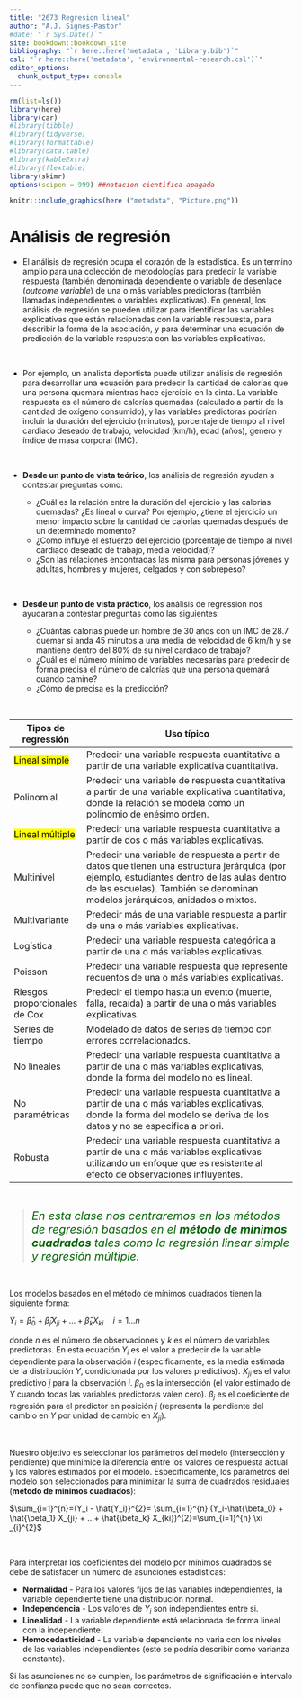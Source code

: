 ```yaml
--- 
title: "2673 Regresion lineal"
author: "A.J. Signes-Pastor"
#date: "`r Sys.Date()`"
site: bookdown::bookdown_site
bibliography: "`r here::here('metadata', 'Library.bib')`"
csl: "`r here::here('metadata', 'environmental-research.csl')`"
editor_options: 
  chunk_output_type: console
---
```


```r
rm(list=ls())
library(here)
library(car)
#library(tibble)
#library(tidyverse)
#library(formattable)
#library(data.table)
#library(kableExtra)
#library(flextable)
library(skimr)
options(scipen = 999) ##notacion cientifica apagada
```

\note{https://rpubs.com/riazakhan94/regsum # interprepation of the R output}

```r
knitr::include_graphics(here ("metadata", "Picture.png"))
```

# Análisis de regresión

- El análisis de regresión ocupa el corazón de la estadística. Es un termino amplio para una colección de metodologías para predecir la variable respuesta (también denominada dependiente o variable de desenlace (*outcome variable*) de una o más variables predictoras (también llamadas independientes o variables explicativas). En general, los análisis de regresión se pueden utilizar para identificar las variables explicativas que están relacionadas con la variable respuesta, para describir la forma de la asociación, y para determinar una ecuación de predicción de la variable respuesta con las variables explicativas.

<br/>

- Por ejemplo, un analista deportista puede utilizar análisis de regresión para desarrollar una ecuación para predecir la cantidad de calorías que una persona quemará mientras hace ejercicio en la cinta. La variable respuesta es el número de calorías quemadas (calculado a partir de la cantidad de oxígeno consumido), y las variables predictoras podrían incluir la duración del ejercicio (minutos), porcentaje de tiempo al nivel cardiaco deseado de trabajo, velocidad (km/h), edad (años), genero y índice de masa corporal (IMC).

<br/>

- **Desde un punto de vista teórico**, los análisis de regresión ayudan a contestar preguntas como:
  
  * ¿Cuál es la relación entre la duración del ejercicio y las calorías quemadas? ¿Es lineal o curva? Por ejemplo, ¿tiene el ejercicio un menor impacto sobre la cantidad de calorías quemadas después de un determinado momento?
  * ¿Como influye el esfuerzo del ejercicio (porcentaje de tiempo al nivel cardiaco deseado de trabajo, media velocidad)?
  * ¿Son las relaciones encontradas las misma para personas jóvenes y adultas, hombres y mujeres, delgados y con sobrepeso?
  
<br/>

- **Desde un punto de vista práctico**, los análisis de regression nos ayudaran a contestar preguntas como las siguientes:
  
  * ¿Cuántas calorías puede un hombre de 30 años con un IMC de 28.7 quemar si anda 45 minutos a una media de velocidad de 6 km/h y se mantiene dentro del 80% de su nivel cardiaco de trabajo?
  * ¿Cuál es el número mínimo de variables necesarias para predecir de forma precisa el número de calorías que una persona quemará cuando camine?
  * ¿Cómo de precisa es la predicción?

<br/>
  
| Tipos de regressión        | Uso típico                                                                                                                                                                                 |
|---------------------------|---------------------------------------------------------------------------------------------------------------------------------------------------------------------------------------------|
| <mark>Lineal simple<mark>           | Predecir una variable respuesta cuantitativa a partir de una variable explicativa cuantitativa.                                                                                                       |
| Polinomial              | Predecir una variable de respuesta cuantitativa a partir de una variable explicativa cuantitativa, donde la relación se modela como un polinomio de enésimo orden.                                         |
| <mark>Lineal múltiple<mark> | Predecir una variable respuesta cuantitativa a partir de dos o más variables explicativas.                                                                                                         |
| Multinivel                | Predecir una variable de respuesta a partir de datos que tienen una estructura jerárquica (por ejemplo, estudiantes dentro de las aulas dentro de las escuelas). También se denominan modelos jerárquicos, anidados o mixtos.  |
| Multivariante             | Predecir más de una variable respuesta a partir de una o más variables explicativas.                                                                                                          |
| Logística                  | Predecir una variable respuesta categórica a partir de una o más variables explicativas.                                                                                                          |
| Poisson                   | Predecir una variable respuesta que represente recuentos de una o más variables explicativas.                                                                                                  |
| Riesgos proporcionales de Cox  | Predecir el tiempo hasta un evento (muerte, falla, recaída) a partir de una o más variables explicativas.                                                                                               |
| Series de tiempo              | Modelado de datos de series de tiempo con errores correlacionados.                                                                                                                                         |
| No lineales                 | Predecir una variable respuesta cuantitativa a partir de una o más variables explicativas, donde la forma del modelo no es lineal.                                                               |
| No paramétricas             | Predecir una variable respuesta cuantitativa a partir de una o más variables explicativas, donde la forma del modelo se deriva de los datos y no se especifica a priori.                        |
| Robusta                    | Predecir una variable respuesta cuantitativa a partir de una o más variables explicativas utilizando un enfoque que es resistente al efecto de observaciones influyentes.                            |

<br/>

><span style="color:darkgreen; font-size: 20px;">*En esta clase nos centraremos en los métodos de regresión basados en el **método de minimos cuadrados** tales como la regresión linear simple y regresión múltiple. *</span>

<br/>

Los modelos basados en el método de mínimos cuadrados tienen la siguiente forma:

$\hat{Y}_{i}=\hat{\beta}_{0}+\hat{\beta}_{j} X_{ji}+...+\hat{\beta}_{k} X_{ki} \quad   i= 1 ... n$

<!--*Los valores con sombrero ^ hacen referencia a valores predictivos*.-->

donde $n$ es el número de observaciones y $k$ es el número de variables predictoras. En esta ecuación $Y_{i}$ es el valor a predecir de la variable dependiente para la observación $i$ (especificamente, es la media estimada de la distribución $Y$, condicionada por los valores predictivos). $X_{ji}$ es el valor predictivo $j$ para la observación $i$. ${\beta}_{0}$ es la intersección (el valor estimado de $Y$ cuando todas las variables predictoras valen cero). ${\beta}_{j}$ es el coeficiente de regresión para el predictor en posición $j$ (representa la pendiente del cambio en $Y$ por unidad de cambio en $X_{ji}$). 

<br/>

Nuestro objetivo es seleccionar los parámetros del modelo (intersección y pendiente) que minimice la diferencia entre los valores de respuesta actual y los valores estimados por el modelo. Específicamente, los parámetros del modelo son seleccionados para minimizar la suma de cuadrados residuales (**método de minimos cuadrados**):

$\sum_{i=1}^{n}=(Y_i - \hat{Y_i)}^{2}= \sum_{i=1}^{n} (Y_i-\hat{\beta_0} + \hat{\beta_1} X_{ji} + ...+ \hat{\beta_k} X_{ki})^{2}=\sum_{i=1}^{n} \xi _{i}^{2}$

<br/>

Para interpretar los coeficientes del modelo por mínimos cuadrados se debe de satisfacer un número de asunciones estadísticas:

- **Normalidad** - Para los valores fijos de las variables independientes, la variable dependiente tiene una distribución normal. 
- **Independencia** - Los valores de $Y_i$ son independientes entre si. 
- **Linealidad** - La variable dependiente está relacionada de forma lineal con la independiente. 
- **Homocedasticidad** - La variable dependiente no varia con los niveles de las variables independientes (este se podría describir como varianza constante).

Si las asunciones no se cumplen, los parámetros de significación e intervalo de confianza puede que no sean correctos. 

